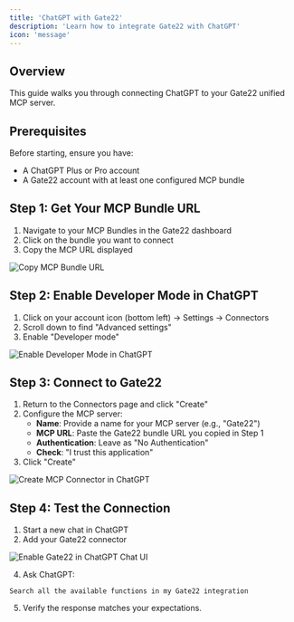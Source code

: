 ```yaml
---
title: 'ChatGPT with Gate22'
description: 'Learn how to integrate Gate22 with ChatGPT'
icon: 'message'
---
```


## Overview

This guide walks you through connecting ChatGPT to your Gate22 unified MCP server.

## Prerequisites

Before starting, ensure you have:

- A ChatGPT Plus or Pro account
- A Gate22 account with at least one configured MCP bundle

## Step 1: Get Your MCP Bundle URL

1. Navigate to your MCP Bundles in the Gate22 dashboard
2. Click on the bundle you want to connect
3. Copy the MCP URL displayed

<Frame>
  <img src="/images/platform/quickstart-copy-mcpurl.png" alt="Copy MCP Bundle URL" />
</Frame>

## Step 2: Enable Developer Mode in ChatGPT

1. Click on your account icon (bottom left) → Settings → Connectors
2. Scroll down to find "Advanced settings"
3. Enable "Developer mode"

<Frame>
  <img src="/images/platform/devmode-toggle.png" alt="Enable Developer Mode in ChatGPT" />
</Frame>

## Step 3: Connect to Gate22

1. Return to the Connectors page and click "Create"
2. Configure the MCP server:
   - **Name**: Provide a name for your MCP server (e.g., "Gate22")
   - **MCP URL**: Paste the Gate22 bundle URL you copied in Step 1
   - **Authentication**: Leave as "No Authentication"
   - **Check**: "I trust this application"
3. Click "Create"

<Frame>
  <img src="/images/platform/chatgpt-connector.png" alt="Create MCP Connector in ChatGPT" />
</Frame>

## Step 4: Test the Connection

1. Start a new chat in ChatGPT
3. Add your Gate22 connector

<Frame>
  <img src="/images/platform/enable-gate22.png" alt="Enable Gate22 in ChatGPT Chat UI" />
</Frame>

4. Ask ChatGPT:

```
Search all the available functions in my Gate22 integration
```

5. Verify the response matches your expectations.

